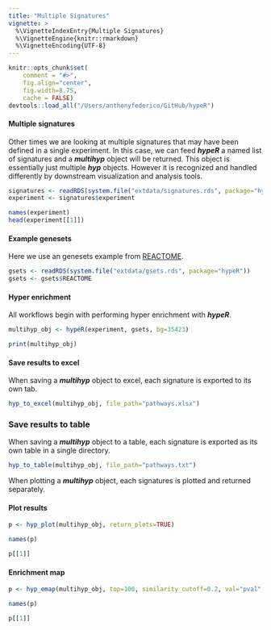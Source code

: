 ```yaml
---
title: "Multiple Signatures"
vignette: >
  %\VignetteIndexEntry{Multiple Signatures}
  %\VignetteEngine{knitr::rmarkdown}
  %\VignetteEncoding{UTF-8}
---
```


```r
knitr::opts_chunk$set(
    comment = "#>",
    fig.align="center",
    fig.width=8.75,
    cache = FALSE)
devtools::load_all("/Users/anthonyfederico/GitHub/hypeR")
```

#### Multiple signatures
Other times we are looking at multiple signatures that may have been defined in a single experiment. In this case, we can feed __*hypeR*__ a named list of signatures and a __*multihyp*__ object will be returned. This object is essentially just multiple __*hyp*__ objects. However it is recognized and handled differently by downstream visualization and analysis tools.
```r

signatures <- readRDS(system.file("extdata/signatures.rds", package="hypeR"))
experiment <- signatures$experiment

```

```r

names(experiment)
head(experiment[[1]])

```

#### Example genesets
Here we use an genesets example from [REACTOME](https://reactome.org/).
```r

gsets <- readRDS(system.file("extdata/gsets.rds", package="hypeR"))
gsets <- gsets$REACTOME

```

#### Hyper enrichment
All workflows begin with performing hyper enrichment with __*hypeR*__.
```r

multihyp_obj <- hypeR(experiment, gsets, bg=35423)

```

```r

print(multihyp_obj)

```

#### Save results to excel
When saving a __*multihyp*__ object to excel, each signature is exported to its own tab.
```r

hyp_to_excel(multihyp_obj, file_path="pathways.xlsx")

```

### Save results to table
When saving a __*multihyp*__ object to a table, each signature is exported as its own table in a single directory.
```r

hyp_to_table(multihyp_obj, file_path="pathways.txt")

```

When plotting a __*multihyp*__ object, each signatures is plotted and returned separately.

#### Plot results
```r

p <- hyp_plot(multihyp_obj, return_plots=TRUE)

```

```r

names(p)

```

```r

p[[1]]

```

#### Enrichment map
```r

p <- hyp_emap(multihyp_obj, top=100, similarity_cutoff=0.2, val="pval", multihyp_titles=FALSE, return_plots=TRUE)

```

```r

names(p)

```

```r

p[[1]]

```
